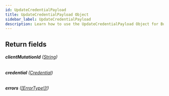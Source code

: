 ```yaml
---
id: UpdateCredentialPayload
title: UpdateCredentialPayload Object
sidebar_label: UpdateCredentialPayload
description: Learn how to use the UpdateCredentialPayload Object for Builder's API.
---
```


## Return fields

###### <b>clientMutationId</b> ([String](/self-managed/composer/builder/api/schema/scalar/String.mdx))

###### <b>credential</b> ([Credential](/self-managed/composer/builder/api/schema/object/Credential.mdx))

###### <b>errors</b> ([[ErrorType!]!](/self-managed/composer/builder/api/schema/object/ErrorType.mdx))
